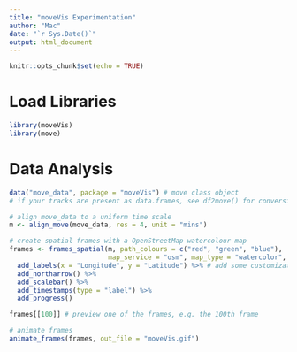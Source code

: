 ```yaml
---
title: "moveVis Experimentation"
author: "Mac"
date: "`r Sys.Date()`"
output: html_document
---
```


```r
knitr::opts_chunk$set(echo = TRUE)
```

# Load Libraries

```r
library(moveVis)
library(move)
```

# Data Analysis

```r
data("move_data", package = "moveVis") # move class object
# if your tracks are present as data.frames, see df2move() for conversion

# align move_data to a uniform time scale
m <- align_move(move_data, res = 4, unit = "mins")

# create spatial frames with a OpenStreetMap watercolour map
frames <- frames_spatial(m, path_colours = c("red", "green", "blue"),
                         map_service = "osm", map_type = "watercolor", alpha = 0.5) %>% 
  add_labels(x = "Longitude", y = "Latitude") %>% # add some customizations, such as axis labels
  add_northarrow() %>% 
  add_scalebar() %>% 
  add_timestamps(type = "label") %>% 
  add_progress()

frames[[100]] # preview one of the frames, e.g. the 100th frame

# animate frames
animate_frames(frames, out_file = "moveVis.gif")
```


